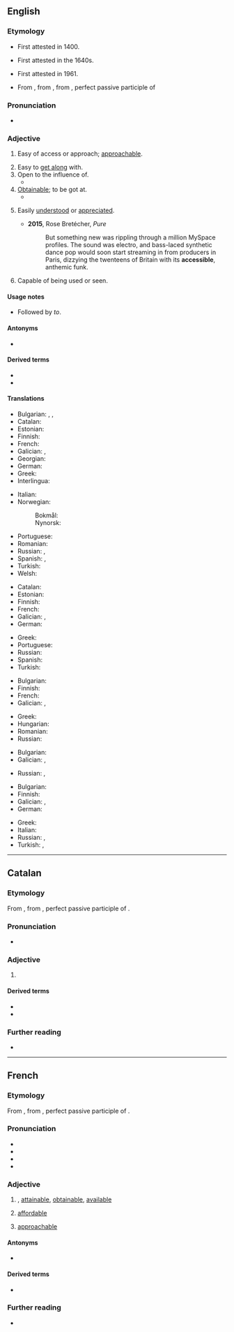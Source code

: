 ==English==

===Etymology===
* First attested in 1400.
* {{sense|easy of access}} First attested in the 1640s.
* {{sense|art|literature}} First attested in 1961.
* From {{etyl|fr|en}}, from {{etyl|LL.|en}} {{m|la|accessibilis|}}, from {{m|la|accessus|}}, perfect passive participle of {{m|la|accēdō||approach}}

===Pronunciation===
* {{a|US}} {{IPA|/ək.ˈsɛs.ə.bəl/|lang=en}}

===Adjective===
{{en-adj}}

# Easy of access or approach; [[approachable]].
#: {{ux|en|an '''accessible''' town or mountain}}
# Easy to [[get along]] with.
# Open to the influence of.
#* {{quote-book|passage=Minds '''accessible''' to reason.|author={{w|Thomas Babington Macaulay}}}}
# [[obtainable|Obtainable]]; to be got at.
#* {{quote-book|passage=The best information ... at present '''accessible'''.|author={{w|Thomas Babington Macaulay}}}}
# {{lb|en|art|literature}} Easily [[understand|understood]] or [[appreciate]]d.
#* '''2015''', Rose Bretécher, ''Pure''
#*: But something new was rippling through a million MySpace profiles. The sound was electro, and bass-laced synthetic dance pop would soon start streaming in from producers in Paris, dizzying the twenteens of Britain with its '''accessible''', anthemic funk.
# Capable of being used or seen.

====Usage notes====
* {{sense|open to influence}} Followed by ''to''.

====Antonyms====
* {{l|en|inaccessible}}

====Derived terms====
* {{l|en|accessibility}}
* {{l|en|accessibly}}

====Translations====
{{trans-top|easy of access or approach}}
* Bulgarian: {{t+|bg|достъпен}}, {{t+|bg|достижим}}, {{t+|bg|достъпен}}
* Catalan: {{t+|ca|accessible}}
* Estonian: {{t|et|ligipääsetav}}
* Finnish: {{t|fi|helppopääsyinen}}
* French: {{t+|fr|accessible}}
* Galician: {{t+|gl|accesible}}, {{t+|gl|accesíbel}}
* Georgian: {{t|ka|მისაწვდომი|sc=Geor}}
* German: {{t+|de|zugänglich}}
* Greek: {{t+|el|προσιτός}}
* Interlingua: {{t|ia|accessibile}}
{{trans-mid}}
* Italian: {{t+|it|accessibile}}
* Norwegian:
*: Bokmål: {{t+|nb|tilgjengelig}}
*: Nynorsk: {{t|nn|tilgjengeleg}}
* Portuguese: {{t+|pt|acessível}}
* Romanian: {{t+|ro|accesibil|m|n}}
* Russian: {{t+|ru|досту́пный}}, {{t+|ru|достижи́мый}}
* Spanish: {{t+|es|accesible}}, {{t+|es|asequible}}
* Turkish: {{t+|tr|erişilebilir}}
* Welsh: {{t|cy|hygyrch}}
{{trans-bottom}}

{{trans-top|of a person, approachable}}
* Catalan: {{t+|ca|accessible}}
* Estonian: {{t|et|kättesaadav}}
* Finnish: {{t|fi|lähestyttävä}}
* French: {{t+|fr|accessible}}
* Galician: {{t+|gl|accesible}}, {{t+|gl|accesíbel}}
* German: {{t+|de|zugänglich}}
{{trans-mid}}
* Greek: {{t+|el|προσιτός}}
* Portuguese: {{t+|pt|acessível}}
* Russian: {{t+|ru|досту́пный}}
* Spanish: {{t+|es|accesible}}
* Turkish: {{t+|tr|erişilebilir}}
{{trans-bottom}}

{{trans-top|obtainable}}
* Bulgarian: {{t+|bg|постижим}}
* Finnish: {{t+|fi|saatavilla oleva}}
* French: {{t+|fr|accessible}}
* Galician: {{t+|gl|accesible}}, {{t+|gl|accesíbel}}
{{trans-mid}}
* Greek: {{t+|el|προσιτός}}
* Hungarian: {{t+|hu|hozzáférhető}}
* Romanian: {{t+|ro|accesibil|m|n}}
* Russian: {{t+|ru|досту́пный}}
{{trans-bottom}}

{{trans-top|open to the influence of}}
* Bulgarian: {{t+|bg|податлив}}
* Galician: {{t+|gl|accesible}}, {{t+|gl|accesíbel}}
{{trans-mid}}
* Russian: {{t+|ru|поддаю́щийся}}, {{t+|ru|пода́тливый}}
{{trans-bottom}}

{{trans-top|easily understood}}
* Bulgarian: {{t+|bg|понятен}}
* Finnish: {{t|fi|ymmärrettävissä oleva}}
* Galician: {{t+|gl|accesible}}, {{t+|gl|accesíbel}}
* German: {{t+|de|zugänglich}}
{{trans-mid}}
* Greek: {{t+|el|προσιτός}}
* Italian: {{t+|it|accessibile}}
* Russian: {{t+|ru|досту́пный}}, {{t+|ru|поня́тный}}
* Turkish: {{t|tr|Kolayca anlaşılır}}, {{t|tr|kolay anlaşılan}}
{{trans-bottom}}

----

==Catalan==

===Etymology===
From {{der|ca|LL.|accessibilis||accessible}}, from {{m|la|accessus|}}, perfect passive participle of {{m|la|accēdō||approach}}.

===Pronunciation===
* {{ca-IPA}}

===Adjective===
{{ca-adj|mf}}

# {{l|en|accessible}}
#: {{ant|ca|inaccessible}}

====Derived terms====
* {{l|ca|accessibilitat}}
* {{l|ca|inaccessible}}

===Further reading===
* {{R:IEC2}}

----

==French==

===Etymology===
From {{etyl|LL.|fr}} {{m|la|accessibilis||accessible}}, from {{m|la|accessus|}}, perfect passive participle of {{m|la|accēdō||approach}}.

===Pronunciation===
* {{fr-IPA||accéssible}}
* {{audio|Fr-accessible.ogg|Audio (France, Paris)|lang=fr}}
* {{homophones|accessibles|lang=fr}}
* {{hyphenation|ak|se|ssible|lang=fr}}

===Adjective===
{{fr-adj}}

# {{lb|fr|of a place, information, etc.}} {{l|en|accessible}}, [[attainable]], [[obtainable]], [[available]]
# {{lb|fr|of a price}} [[affordable]]
# {{lb|fr|of a person}} [[approachable]]

====Antonyms====
* {{l|fr|inaccessible}}

====Derived terms====
* {{l|fr|accessibilité}}

===Further reading===
* {{R:TLFi}}